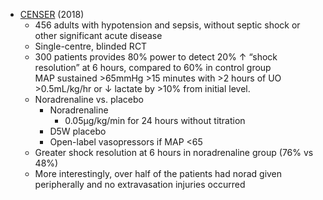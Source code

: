 * [CENSER](https://www.atsjournals.org/doi/full/10.1164/rccm.201806-1034OC) (2018)
	* 456 adults with hypotension and sepsis, without septic shock or other significant acute disease
	* Single-centre, blinded RCT
	* 300 patients provides 80% power to detect 20% ↑ "shock resolution" at 6 hours, compared to 60% in control group\
	MAP sustained >65mmHg >15 minutes with >2 hours of UO >0.5mL/kg/hr or ↓ lactate by >10% from initial level.
	* Noradrenaline vs. placebo
		* Noradrenaline
			* 0.05μg/kg/min for 24 hours without titration
		* D5W placebo
		* Open-label vasopressors if MAP <65
	* Greater shock resolution at 6 hours in noradrenaline group (76% vs 48%)
	* More interestingly, over half of the patients had norad given peripherally and no extravasation injuries occurred